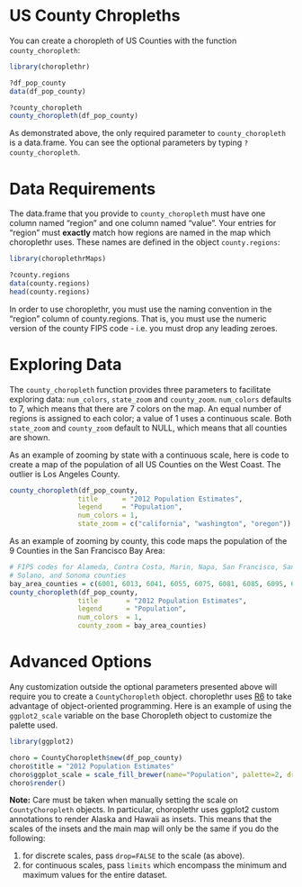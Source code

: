 <!--
%\VignetteEngine{knitr::rmarkdown}
%\VignetteIndexEntry{c) US County Choropleths}
-->

US County Chropleths
===

You can create a choropleth of US Counties with the function `county_choropleth`:

```r
library(choroplethr)

?df_pop_county
data(df_pop_county)

?county_choropleth
county_choropleth(df_pop_county)
```

As demonstrated above, the only required parameter to `county_choropleth` is a data.frame.  You can see the optional parameters by typing `?county_choropleth`.  

# Data Requirements

The data.frame that you provide to `county_choropleth` must have one column named "region" and one column named "value". Your entries for "region" must **exactly** match how regions are named in the map which choroplethr uses.  These names are defined in the object `county.regions`:

```r
library(choroplethrMaps)

?county.regions
data(county.regions)
head(county.regions)
```

In order to use choroplethr, you must use the naming convention in the "region" column of county.regions. That is, you must use the numeric version of the county FIPS code - i.e. you must drop any leading zeroes.

# Exploring Data

The `county_choropleth` function provides three parameters to facilitate exploring data: `num_colors`, `state_zoom` and `county_zoom`.  `num_colors` defaults to 7, which means that there are 7 colors on the map. An equal number of regions is assigned to each color; a value of 1 uses a continuous scale. Both `state_zoom` and `county_zoom` default to NULL, which means that all counties are shown. 

As an example of zooming by state with a continuous scale, here is code to create a map of the population of all US Counties on the West Coast. The outlier is Los Angeles County.

```r
county_choropleth(df_pop_county,
                 title      = "2012 Population Estimates",
                 legend     = "Population",
                 num_colors = 1,
                 state_zoom = c("california", "washington", "oregon"))
```

As an example of zooming by county, this code maps the population of the 9 Counties in the San Francisco Bay Area:

```r
# FIPS codes for Alameda, Contra Costa, Marin, Napa, San Francisco, San Mateo, Santa Clara, 
# Solano, and Sonoma counties
bay_area_counties = c(6001, 6013, 6041, 6055, 6075, 6081, 6085, 6095, 6097)
county_choropleth(df_pop_county,
                 title       = "2012 Population Estimates",
                 legend      = "Population",
                 num_colors  = 1,
                 county_zoom = bay_area_counties)
```

# Advanced Options

Any customization outside the optional parameters presented above will require you to create a `CountyChoropleth` object.  choroplethr uses [R6](https://r6.r-lib.org/index.html) to take advantage of object-oriented programming.  Here is an example of using the `ggplot2_scale` variable on the base Choropleth object to customize the palette used.

```r
library(ggplot2)

choro = CountyChoropleth$new(df_pop_county)
choro$title = "2012 Population Estimates"
choro$ggplot_scale = scale_fill_brewer(name="Population", palette=2, drop=FALSE)
choro$render()
```

**Note:** Care must be taken when manually setting the scale on `CountyChoropleth` objects. In particular, choroplethr uses ggplot2 custom annotations to render Alaska and Hawaii as insets. This means that the scales of the insets and the main map will only be the same if you do the following:

1. for discrete scales, pass `drop=FALSE` to the scale (as above).
2. for continuous scales, pass `limits` which encompass the minimum and maximum values for the entire dataset.